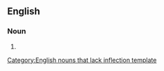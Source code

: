 ==English==

===Noun===
{{infl|en|noun}}[[Category:English nouns that lack inflection template]]

# {{plural of|wall socket}}
